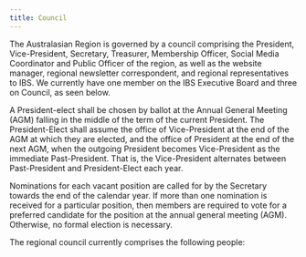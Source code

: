 ```yaml
---
title: Council
---
```


The Australasian Region is governed by a council comprising the President, Vice-President, Secretary, Treasurer, Membership Officer, Social Media Coordinator and Public Officer of the region, as well as the website manager, regional newsletter correspondent, and regional representatives to IBS. We currently have one member on the IBS Executive Board and three on Council, as seen below.

A President-elect shall be chosen by ballot at the Annual General Meeting (AGM) falling in the middle of the term of the current President. The President-Elect shall assume the office of Vice-President at the end of the AGM at which they are elected, and the office of President at the end of the next AGM, when the outgoing President becomes Vice-President as the immediate Past-President. That is, the Vice-President alternates between Past-President and President-Elect each year.

Nominations for each vacant position are called for by the Secretary towards the end of the calendar year. If more than one nomination is received for a particular position, then members are required to vote for a preferred candidate for the position at the annual general meeting (AGM). Otherwise, no formal election is necessary.

The regional council currently comprises the following people:

